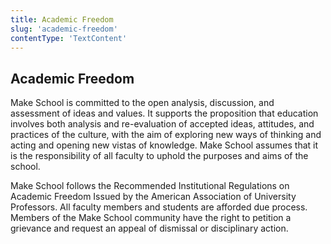 ```yaml
---
title: Academic Freedom
slug: 'academic-freedom'
contentType: 'TextContent'
---
```


## Academic Freedom

Make School is committed to the open analysis, discussion, and assessment of ideas and values. It
supports the proposition that education involves both analysis and re-evaluation of accepted ideas,
attitudes, and practices of the culture, with the aim of exploring new ways of thinking and acting
and opening new vistas of knowledge. Make School assumes that it is the responsibility of all
faculty to uphold the purposes and aims of the school.

Make School follows the Recommended Institutional Regulations on Academic Freedom Issued by the
American Association of University Professors. All faculty members and students are afforded due
process. Members of the Make School community have the right to petition a grievance and request an
appeal of dismissal or disciplinary action.
